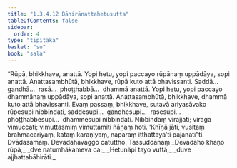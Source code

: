 ```yaml
---
title: "1.3.4.12 Bāhirānattahetusutta"
tableOfContents: false
sidebar:
  order: 4
type: "tipitaka"
basket: "su"
book: "sala"
---
```



<DynamicBreadcrumb />

<Division number="145" book="sala" bookNo="13" page="345">

<Paragraph number="805" book="sala">
“Rūpā, bhikkhave, anattā. Yopi hetu, yopi paccayo rūpānaṃ uppādāya, sopi anattā. Anattasambhūtā, bhikkhave, rūpā kuto attā bhavissanti. Saddā…  gandhā…  rasā…  phoṭṭhabbā…  dhammā anattā. Yopi hetu, yopi paccayo dhammānaṃ uppādāya, sopi anattā. Anattasambhūtā, bhikkhave, dhammā kuto attā bhavissanti. Evaṃ passaṃ, bhikkhave, sutavā ariyasāvako rūpesupi nibbindati, saddesupi…  gandhesupi…  rasesupi…  phoṭṭhabbesupi…  dhammesupi nibbindati. Nibbindaṃ virajjati; virāgā vimuccati; vimuttasmiṃ vimuttamiti ñāṇaṃ hoti. ‘Khīṇā jāti, vusitaṃ brahmacariyaṃ, kataṃ karaṇīyaṃ, nāparaṃ itthattāyā’ti pajānātī”ti.

</Paragraph>
</Division>

<Paragraph number="806" type="center" book="sala">
Dvādasamaṃ.



</Paragraph>

<Paragraph number="807" type="center" book="sala">
Devadahavaggo catuttho.



</Paragraph>

<Paragraph number="808" type="center" book="sala">
Tassuddānaṃ


</Paragraph>

<Paragraph number="809" type="verses" book="sala">
_Devadaho khaṇo rūpā,_  
_dve natumhākameva ca;_  
_Hetunāpi tayo vuttā,_  
_duve ajjhattabāhirāti._
</Paragraph>